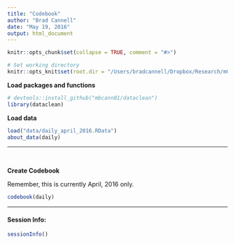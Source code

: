 ```yaml
---
title: "Codebook"
author: "Brad Cannell"
date: "May 19, 2016"
output: html_document
---
```


```r
knitr::opts_chunk$set(collapse = TRUE, comment = "#>")

# Set working directory
knitr::opts_knit$set(root.dir = "/Users/bradcannell/Dropbox/Research/mChat")
```

**Load packages and functions**
```r
# devtools::install_github("mbcann01/dataclean")
library(dataclean)
```

**Load data**   
```r
load("data/daily_april_2016.RData")
about_data(daily)
```

-------------------------------------------------------------------------------   

&nbsp;  

**Create Codebook**   

Remember, this is currently April, 2016 only.

```r
codebook(daily)
```

-------------------------------------------------------------------------------

#### Session Info:
```r
sessionInfo()
```
